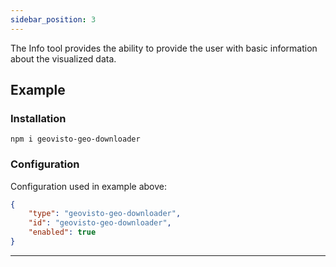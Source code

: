 ```yaml
---
sidebar_position: 3
---
```




The Info tool provides the ability to provide the user with basic information about the visualized data.

## Example

<Info />

### Installation

```
npm i geovisto-geo-downloader
```


### Configuration

Configuration used in example above:

```json
{
    "type": "geovisto-geo-downloader",
    "id": "geovisto-geo-downloader",
    "enabled": true
}
```

---
